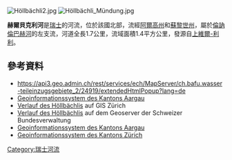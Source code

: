 {{Coord|47.34562|N|8.42065|E|display=title}}
[[Image:Höllbächli2.jpg|right]]
[[Image:Höllbächli_Mündung.jpg|right]]

'''赫爾貝克利河'''是[[瑞士|瑞士]]的河流，位於該國北部，流經[[阿爾高州|阿爾高州]]和[[蘇黎世州|蘇黎世州]]，屬於[[倫訥倫巴赫河|倫訥倫巴赫河]]的左支流，河道全長1.7公里，流域面積1.4平方公里，發源自[[上維爾-利利|上維爾-利利]]。

==參考資料==
* https://api3.geo.admin.ch/rest/services/ech/MapServer/ch.bafu.wasser-teileinzugsgebiete_2/24919/extendedHtmlPopup?lang=de {{Wayback|url=https://api3.geo.admin.ch/rest/services/ech/MapServer/ch.bafu.wasser-teileinzugsgebiete_2/24919/extendedHtmlPopup?lang=de |date=20170929000705 }}
* [https://www.ag.ch/app/agisviewer4/v1/html/agisviewer.htm Geoinformationssystem des Kantons Aargau] {{Wayback|url=https://www.ag.ch/app/agisviewer4/v1/html/agisviewer.htm |date=20210112042755 }}
* [http://maps.zh.ch/s/xulkkh5p Verlauf des Höllbächlis] auf GIS Zürich
* [https://map.geo.admin.ch/?topic=ivs&lang=de&bgLayer=ch.swisstopo.pixelkarte-farbe&X=244214.00&Y=673601.00&zoom=10&catalogNodes=340,343,358,341,344,346,361&layers=ch.swisstopo.vec25-gewaessernetz Verlauf des Höllbächlis] {{Wayback|url=https://map.geo.admin.ch/?topic=ivs&lang=de&bgLayer=ch.swisstopo.pixelkarte-farbe&X=244214.00&Y=673601.00&zoom=10&catalogNodes=340,343,358,341,344,346,361&layers=ch.swisstopo.vec25-gewaessernetz |date=20210112032414 }} auf dem Geoserver der Schweizer Bundesverwaltung
* [https://www.ag.ch/de/dfr/geoportal/geoportal.jsp Geoinformationssystem des Kantons Aargau] {{Wayback|url=https://www.ag.ch/de/dfr/geoportal/geoportal.jsp |date=20210213214922 }}
* [https://maps.zh.ch/ Geoinformationssystem des Kantons Zürich] {{Wayback|url=https://maps.zh.ch/ |date=20190217202341 }}

{{Switzerland-geo-stub}}
[[Category:瑞士河流|Category:瑞士河流]]